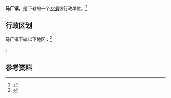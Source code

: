 {{中国乡级行政区|32/13/22/105/000}}

'''马厂镇'''，是{{PRC admin/fullname|32/13/22/105/000|3}}下辖的一个[[乡镇|乡镇]]级行政单位。<ref>{{PRC admin/ref sgc|{{PRC admin/parent|32/13/22/105/000}}}}</ref>

== 行政区划 ==

马厂镇下辖以下地区：<ref>{{PRC admin/ref sgc|32/13/22/105/000}}</ref>

{{PRC admin/children|32/13/22/105/000}}。

== 参考资料 ==

{{reflist}}

{{行政区划小作品}}
{{PRC admin/navcat|32/13/22/105/000}}
